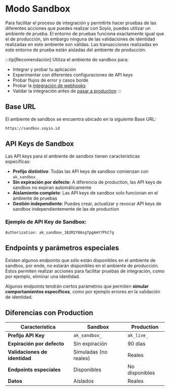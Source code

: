 # Modo Sandbox

Para facilitar el proceso de integración y permitirte hacer pruebas de las diferentes acciones que puedes realizar con Soyio, puedes utilizar un ambiente de prueba. El entorno de pruebas funciona exactamente igual que el de producción, sin embargo ninguna de las validaciones de identidad realizadas en este ambiente son válidas. Las transacciones realizadas en este entorno de prueba están aisladas del ambiente de producción.

:::tip[Recomendación]
Utiliza el ambiente de sandbox para:
- Integrar y probar tu aplicación
- Experimentar con diferentes configuraciones de API keys
- Probar flujos de error y casos borde
- Probar la [integración de webhooks](./webhooks)
- Validar la integración antes de [pasar a production](../integration-guide/production)
:::


## Base URL

El ambiente de sandbox se encuentra ubicado en la siguiente Base URL:

`https://sandbox.soyio.id`

## API Keys de Sandbox

Las API keys para el ambiente de sandbox tienen características específicas:

- **Prefijo distintivo**: Todas las API keys de sandbox comienzan con `ak_sandbox_`
- **Sin expiración por defecto**: A diferencia de production, las API keys de sandbox no expiran automáticamente
- **Aislamiento completo**: Las API keys de sandbox solo funcionan en el ambiente de pruebas
- **Gestión independiente**: Puedes crear, actualizar y revocar API keys de sandbox independientemente de las de production

### Ejemplo de API Key de Sandbox:

```shell
Authorization: ak_sandbox_1B2M2Y8AsgTpgAmY7PhCfg
```

## Endpoints y parámetros especiales

Existen algunos endpoints que sólo están disponibles en el ambiente de sandbox, por ende, no estarán disponibles en el ambiente de producción. Estos permiten realizar acciones para facilitar pruebas de integración, como por ejemplo, eliminar una identidad.

Algunos endpoints tendrán ciertos parámetros que permiten **simular comportamientos específicos**, como por ejemplo errores en la validación de identidad.

## Diferencias con Production

| Característica | Sandbox | Production |
|---|---|---|
| **Prefijo API Key** | `ak_sandbox_` | `ak_live_` |
| **Expiración por defecto** | Sin expiración | 90 días |
| **Validaciones de identidad** | Simuladas (no reales) | Reales |
| **Endpoints especiales** | Disponibles | No disponibles |
| **Datos** | Aislados | Reales |
